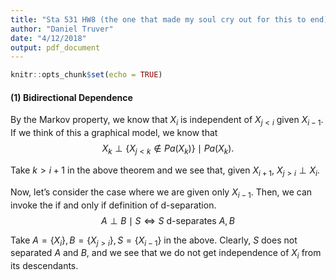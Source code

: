 ```yaml
---
title: "Sta 531 HW8 (the one that made my soul cry out for this to end)"
author: "Daniel Truver"
date: "4/12/2018"
output: pdf_document
---
```


```r
knitr::opts_chunk$set(echo = TRUE)
```

#### (1) Bidirectional Dependence

By the Markov property, we know that $X_i$ is independent of $X_{j<i}$ given $X_{i-1}$. If we think of this a graphical model, we know that
$$
X_k \perp \{ X_{j<k} \notin Pa(X_k) \} \mid Pa(X_k).
$$

Take $k > i+1$ in the above theorem and we see that, given $X_{i+1}$, $X_{j>i}\perp X_i$.

Now, let's consider the case where we are given only $X_{i-1}$. Then, we can invoke the if and only if definition of d-separation. 
$$
A \perp B \mid S \iff S \text{ d-separates } A, B
$$

Take $A = \{X_i\}, B = \{X_{j>i}\}, S = \{X_{i-1}\}$ in the above. Clearly, $S$ does not separated $A$ and $B$, and we see that we do not get independence of $X_i$ from its descendants.

